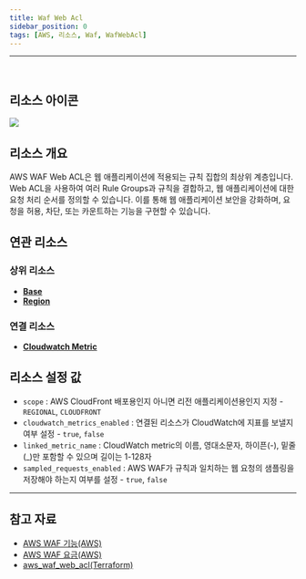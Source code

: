 ```yaml
---
title: Waf Web Acl
sidebar_position: 0
tags: [AWS, 리소스, Waf, WafWebAcl]
---
```







<hr />
<br />

## 리소스 아이콘

<img src={icon} />

## 리소스 개요

AWS WAF Web ACL은 웹 애플리케이션에 적용되는 규칙 집합의 최상위 계층입니다. Web ACL을 사용하여 여러 Rule Groups과 규칙을 결합하고, 웹 애플리케이션에 대한 요청 처리 순서를 정의할 수 있습니다. 이를 통해 웹 애플리케이션 보안을 강화하며, 요청을 허용, 차단, 또는 카운트하는 기능을 구현할 수 있습니다.

## 연관 리소스

### 상위 리소스

-   [**Base**](https://docs.cstudio.app/docs/resource/aws/Base/)
-   [**Region**](https://docs.cstudio.app/docs/resource/aws/Base/Region)

### 연결 리소스

-   [**Cloudwatch Metric**](https://docs.cstudio.app/docs/resource/aws/Cloudwatch/Metric)

## 리소스 설정 값

-   `scope` : AWS CloudFront 배포용인지 아니면 리전 애플리케이션용인지 지정 - `REGIONAL`, `CLOUDFRONT`
-   `cloudwatch_metrics_enabled` : 연결된 리소스가 CloudWatch에 지표를 보낼지 여부 설정 - `true`, `false`
-   `linked_metric_name` : CloudWatch metric의 이름, 영대소문자, 하이픈(-), 밑줄(\_)만 포함할 수 있으며 길이는 1-128자
-   `sampled_requests_enabled` : AWS WAF가 규칙과 일치하는 웹 요청의 샘플링을 저장해야 하는지 여부를 설정 - `true`, `false`

---

## 참고 자료

-   [AWS WAF 기능(AWS)](https://aws.amazon.com/ko/waf/features/)
-   [AWS WAF 요금(AWS)](https://aws.amazon.com/ko/waf/pricing/?nc2=type_a)
-   [aws_waf_web_acl(Terraform)](https://registry.terraform.io/providers/hashicorp/aws/latest/docs/resources/waf_web_acl)
